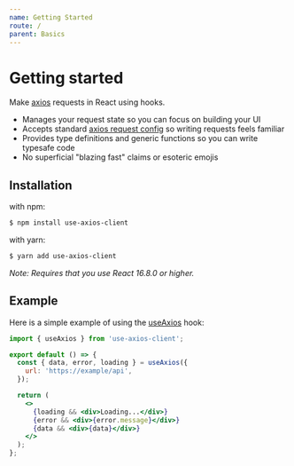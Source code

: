 ```yaml
---
name: Getting Started
route: /
parent: Basics
---
```



# Getting started

Make [axios](https://github.com/axios/axios) requests in React using hooks.

- Manages your request state so you can focus on building your UI
- Accepts standard [axios request config](https://github.com/axios/axios#request-config) so writing requests feels familiar
- Provides type definitions and generic functions so you can write typesafe code
- No superficial "blazing fast" claims or esoteric emojis

## Installation

with npm:

```sh
$ npm install use-axios-client
```

with yarn:

```sh
$ yarn add use-axios-client
```

_*Note*: Requires that you use React 16.8.0 or higher._

## Example

Here is a simple example of using the [useAxios](/use-axios) hook:

```jsx
import { useAxios } from 'use-axios-client';

export default () => {
  const { data, error, loading } = useAxios({
    url: 'https://example/api',
  });

  return (
    <>
      {loading && <div>Loading...</div>}
      {error && <div>{error.message}</div>}
      {data && <div>{data}</div>}
    </>
  );
};
```
